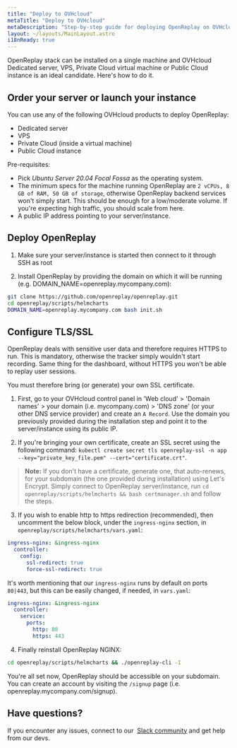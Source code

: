 ```yaml
---
title: "Deploy to OVHcloud"
metaTitle: "Deploy to OVHcloud"
metaDescription: "Step-by-step guide for deploying OpenReplay on OVHcloud (Dedicated server, VPS, Private Cloud virtual machine or Public Cloud instance)."
layout: ~/layouts/MainLayout.astro
i18nReady: true
---
```


OpenReplay stack can be installed on a single machine and OVHcloud Dedicated server, VPS, Private Cloud virtual machine or Public Cloud instance is an ideal candidate. Here's how to do it.

## Order your server or launch your instance

You can use any of the following OVHcloud products to deploy OpenReplay:

- Dedicated server
- VPS
- Private Cloud (inside a virtual machine)
- Public Cloud instance

Pre-requisites:

- Pick *Ubuntu Server 20.04 Focal Fossa* as the operating system.
- The minimum specs for the machine running OpenReplay are `2 vCPUs, 8 GB of RAM, 50 GB of storage`, otherwise OpenReplay backend services won't simply start. This should be enough for a low/moderate volume. If you're expecting high traffic, you should scale from here.
- A public IP address pointing to your server/instance.

## Deploy OpenReplay

1. Make sure your server/instance is started then connect to it through SSH as root

2. Install OpenReplay by providing the domain on which it will be running (e.g. DOMAIN_NAME=openreplay.mycompany.com):

```bash
git clone https://github.com/openreplay/openreplay.git
cd openreplay/scripts/helmcharts
DOMAIN_NAME=openreplay.mycompany.com bash init.sh
```

## Configure TLS/SSL

OpenReplay deals with sensitive user data and therefore requires HTTPS to run. This is mandatory, otherwise the tracker simply wouldn't start recording. Same thing for the dashboard, without HTTPS you won't be able to replay user sessions.

You must therefore bring (or generate) your own SSL certificate.

1. First, go to your OVHcloud control panel in 'Web cloud' > 'Domain names' > your domain (i.e. mycompany.com) > 'DNS zone' (or your other DNS service provider) and create an `A Record`. Use the domain you previously provided during the installation step and point it to the server/instance using its public IP.

2. If you're bringing your own certificate, create an SSL secret using the following command: `kubectl create secret tls openreplay-ssl -n app --key="private_key_file.pem" --cert="certificate.crt"`.

> **Note:** If you don't have a certificate, generate one, that auto-renews, for your subdomain (the one provided during installation) using Let's Encrypt. Simply connect to OpenReplay server/instance, run `cd openreplay/scripts/helmcharts && bash certmanager.sh` and follow the steps.

3. If you wish to enable http to https redirection (recommended), then uncomment the below block, under the `ingress-nginx` section, in `openreplay/scripts/helmcharts/vars.yaml`:
   
```yaml
ingress-nginx: &ingress-nginx
  controller:
    config:
      ssl-redirect: true
      force-ssl-redirect: true
```

It's worth mentioning that our `ingress-nginx` runs by default on ports `80|443`, but this can be easily changed, if needed, in `vars.yaml`:

```yaml
ingress-nginx: &ingress-nginx
  controller:
    service:
      ports:
        http: 80
        https: 443
```

4. Finally reinstall OpenReplay NGINX:

```bash
cd openreplay/scripts/helmcharts && ./openreplay-cli -I
```

You're all set now, OpenReplay should be accessible on your subdomain. You can create an account by visiting the `/signup` page (i.e. openreplay.mycompany.com/signup).

## Have questions?

If you encounter any issues, connect to our  [Slack community](https://slack.openreplay.com/) and get help from our devs.
